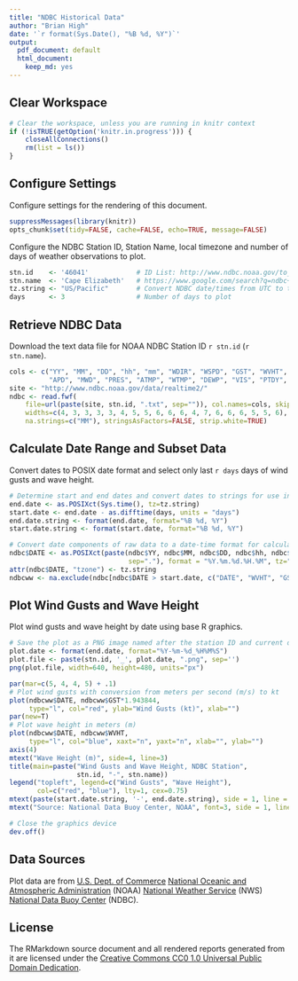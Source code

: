 ```yaml
---
title: "NDBC Historical Data"
author: "Brian High"
date: '`r format(Sys.Date(), "%B %d, %Y")`'
output:
  pdf_document: default
  html_document:
    keep_md: yes
---
```


## Clear Workspace

```r
# Clear the workspace, unless you are running in knitr context
if (!isTRUE(getOption('knitr.in.progress'))) {
    closeAllConnections()
    rm(list = ls())
}
```

## Configure Settings

Configure settings for the rendering of this document.

```r
suppressMessages(library(knitr))
opts_chunk$set(tidy=FALSE, cache=FALSE, echo=TRUE, message=FALSE)
```

Configure the NDBC Station ID, Station Name, local timezone and number of days 
of weather observations to plot. 

```r
stn.id    <- '46041'            # ID List: http://www.ndbc.noaa.gov/to_station.shtml
stn.name  <- 'Cape Elizabeth'   # https://www.google.com/search?q=ndbc+neah+bay
tz.string <- "US/Pacific"       # Convert NDBC date/times from UTC to this timezone
days      <- 3                  # Number of days to plot
```

## Retrieve NDBC Data

Download the text data file for NOAA NDBC Station ID `r stn.id` (`r stn.name`).

```r
cols <- c("YY", "MM", "DD", "hh", "mm", "WDIR", "WSPD", "GST", "WVHT", "DPD", 
          "APD", "MWD", "PRES", "ATMP", "WTMP", "DEWP", "VIS", "PTDY", "TIDE")
site <- "http://www.ndbc.noaa.gov/data/realtime2/"
ndbc <- read.fwf(
    file=url(paste(site, stn.id, ".txt", sep="")), col.names=cols, skip=2,
    widths=c(4, 3, 3, 3, 3, 4, 5, 5, 6, 6, 6, 4, 7, 6, 6, 6, 5, 5, 6), 
    na.strings=c("MM"), stringsAsFactors=FALSE, strip.white=TRUE)
```

## Calculate Date Range and Subset Data

Convert dates to POSIX date format and select only last `r days` days of wind 
gusts and wave height.

```r
# Determine start and end dates and convert dates to strings for use in plot
end.date <- as.POSIXct(Sys.time(), tz=tz.string)
start.date <- end.date - as.difftime(days, units = "days")
end.date.string <- format(end.date, format="%B %d, %Y")
start.date.string <- format(start.date, format="%B %d, %Y")

# Convert date components of raw data to a date-time format for calculations
ndbc$DATE <- as.POSIXct(paste(ndbc$YY, ndbc$MM, ndbc$DD, ndbc$hh, ndbc$mm, 
                              sep="."), format = "%Y.%m.%d.%H.%M", tz="UTC")
attr(ndbc$DATE, "tzone") <- tz.string
ndbcww <- na.exclude(ndbc[ndbc$DATE > start.date, c("DATE", "WVHT", "GST")])
```

## Plot Wind Gusts and Wave Height

Plot wind gusts and wave height by date using base R graphics.

```r
# Save the plot as a PNG image named after the station ID and current date/time
plot.date <- format(end.date, format="%Y-%m-%d_%H%M%S")
plot.file <- paste(stn.id, '_', plot.date, ".png", sep='')
png(plot.file, width=640, height=480, units="px")
```

```r
par(mar=c(5, 4, 4, 5) + .1)
# Plot wind gusts with conversion from meters per second (m/s) to kt
plot(ndbcww$DATE, ndbcww$GST*1.943844, 
     type="l", col="red", ylab="Wind Gusts (kt)", xlab="")
par(new=T)
# Plot wave height in meters (m)
plot(ndbcww$DATE, ndbcww$WVHT, 
     type="l", col="blue", xaxt="n", yaxt="n", xlab="", ylab="")
axis(4)
mtext("Wave Height (m)", side=4, line=3)
title(main=paste("Wind Gusts and Wave Height, NDBC Station", 
                 stn.id, "-", stn.name))
legend("topleft", legend=c("Wind Gusts", "Wave Height"), 
       col=c("red", "blue"), lty=1, cex=0.75)
mtext(paste(start.date.string, '-', end.date.string), side = 1, line = 3)
mtext("Source: National Data Buoy Center, NOAA", font=3, side = 1, line = 4)
```

```r
# Close the graphics device
dev.off()
```

## Data Sources

Plot data are from [U.S. Dept. of Commerce](https://www.commerce.gov/) 
[National Oceanic and Atmospheric Administration](http://www.noaa.gov/) (NOAA) 
[National Weather Service](http://www.weather.gov/) (NWS) 
[National Data Buoy Center](http://www.ndbc.noaa.gov/) (NDBC).

## License

The RMarkdown source document and all rendered reports generated from it are 
licensed under the [Creative Commons CC0 1.0 Universal Public Domain Dedication](https://creativecommons.org/publicdomain/zero/1.0/).
